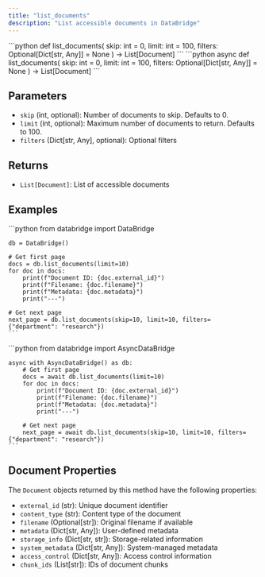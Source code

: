 ```yaml
---
title: "list_documents"
description: "List accessible documents in DataBridge"
---
```


<Tabs>
  <Tab title="Sync">
    ```python
    def list_documents(
        skip: int = 0, 
        limit: int = 100, 
        filters: Optional[Dict[str, Any]] = None
    ) -> List[Document]
    ```
  </Tab>
  <Tab title="Async">
    ```python
    async def list_documents(
        skip: int = 0, 
        limit: int = 100, 
        filters: Optional[Dict[str, Any]] = None
    ) -> List[Document]
    ```
  </Tab>
</Tabs>

## Parameters

- `skip` (int, optional): Number of documents to skip. Defaults to 0.
- `limit` (int, optional): Maximum number of documents to return. Defaults to 100.
- `filters` (Dict[str, Any], optional): Optional filters

## Returns

- `List[Document]`: List of accessible documents

## Examples

<Tabs>
  <Tab title="Sync">
    ```python
    from databridge import DataBridge
    
    db = DataBridge()
    
    # Get first page
    docs = db.list_documents(limit=10)
    for doc in docs:
        print(f"Document ID: {doc.external_id}")
        print(f"Filename: {doc.filename}")
        print(f"Metadata: {doc.metadata}")
        print("---")
    
    # Get next page
    next_page = db.list_documents(skip=10, limit=10, filters={"department": "research"})
    ```
  </Tab>
  <Tab title="Async">
    ```python
    from databridge import AsyncDataBridge
    
    async with AsyncDataBridge() as db:
        # Get first page
        docs = await db.list_documents(limit=10)
        for doc in docs:
            print(f"Document ID: {doc.external_id}")
            print(f"Filename: {doc.filename}")
            print(f"Metadata: {doc.metadata}")
            print("---")
        
        # Get next page
        next_page = await db.list_documents(skip=10, limit=10, filters={"department": "research"})
    ```
  </Tab>
</Tabs>

## Document Properties

The `Document` objects returned by this method have the following properties:

- `external_id` (str): Unique document identifier
- `content_type` (str): Content type of the document
- `filename` (Optional[str]): Original filename if available
- `metadata` (Dict[str, Any]): User-defined metadata
- `storage_info` (Dict[str, str]): Storage-related information
- `system_metadata` (Dict[str, Any]): System-managed metadata
- `access_control` (Dict[str, Any]): Access control information
- `chunk_ids` (List[str]): IDs of document chunks 